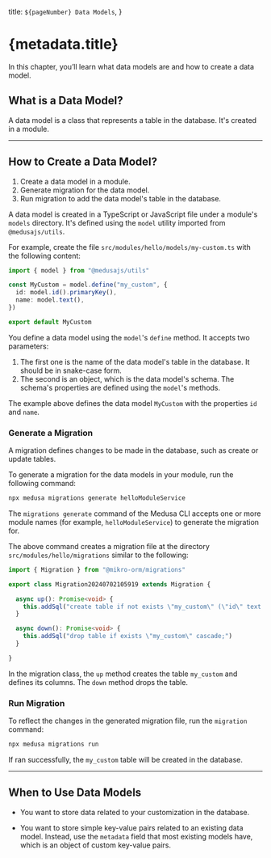   title: `${pageNumber} Data Models`,
}

# {metadata.title}

In this chapter, you’ll learn what data models are and how to create a data model.

## What is a Data Model?

A data model is a class that represents a table in the database. It's created in a module.

---

## How to Create a Data Model?

<Note title="Steps Summary">

1. Create a data model in a module.
2. Generate migration for the data model.
4. Run migration to add the data model's table in the database.

</Note>

A data model is created in a TypeScript or JavaScript file under a module's `models` directory. It's defined using the `model` utility imported from `@medusajs/utils`.

For example, create the file `src/modules/hello/models/my-custom.ts` with the following content:

```ts title="src/modules/hello/models/my-custom.ts"
import { model } from "@medusajs/utils"

const MyCustom = model.define("my_custom", {
  id: model.id().primaryKey(),
  name: model.text(),
})

export default MyCustom
```

You define a data model using the `model`'s `define` method. It accepts two parameters:

1. The first one is the name of the data model's table in the database. It should be in snake-case form.
2. The second is an object, which is the data model's schema. The schema's properties are defined using the `model`'s methods.

The example above defines the data model `MyCustom` with the properties `id` and `name`. 

### Generate a Migration

A migration defines changes to be made in the database, such as create or update tables.

To generate a migration for the data models in your module, run the following command:

```bash
npx medusa migrations generate helloModuleService
```

The `migrations generate` command of the Medusa CLI accepts one or more module names (for example, `helloModuleService`) to generate the migration for.

The above command creates a migration file at the directory `src/modules/hello/migrations` similar to the following:

```ts
import { Migration } from "@mikro-orm/migrations"

export class Migration20240702105919 extends Migration {

  async up(): Promise<void> {
    this.addSql("create table if not exists \"my_custom\" (\"id\" text not null, \"name\" text not null, \"created_at\" timestamptz not null default now(), \"updated_at\" timestamptz not null default now(), \"deleted_at\" timestamptz null, constraint \"my_custom_pkey\" primary key (\"id\"));")
  }

  async down(): Promise<void> {
    this.addSql("drop table if exists \"my_custom\" cascade;")
  }

}
```

In the migration class, the `up` method creates the table `my_custom` and defines its columns. The `down` method drops the table.

### Run Migration

To reflect the changes in the generated migration file, run the `migration` command:

```bash
npx medusa migrations run
```

If ran successfully, the `my_custom` table will be created in the database.

---

## When to Use Data Models

<Note title="Use data models when" type="success">

- You want to store data related to your customization in the database.

</Note>

<Note title="Don't use data models if" type="error">

- You want to store simple key-value pairs related to an existing data model. Instead, use the `metadata` field that most existing models have, which is an object of custom key-value pairs.

</Note>
